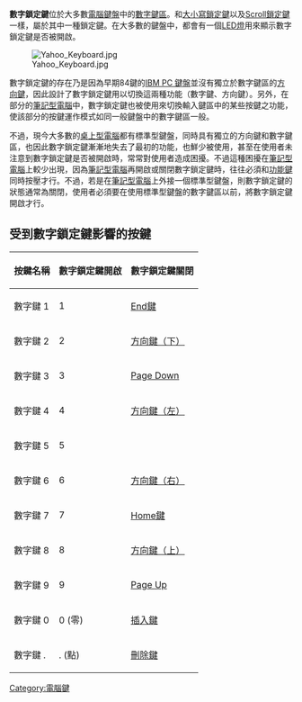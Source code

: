 '''數字鎖定鍵'''位於大多數[[電腦鍵盤|電腦鍵盤]]中的[[數字鍵區|數字鍵區]]。和[[大寫鎖定|大小寫鎖定鍵]]以及[[Scroll鎖定鍵|Scroll鎖定鍵]]一樣，屬於其中一種鎖定鍵。在大多數的鍵盤中，都會有一個[[LED|LED燈]]用來顯示數字鎖定鍵是否被開啟。

[[File:Yahoo_Keyboard.jpg|thumb]]

數字鎖定鍵的存在乃是因為早期84鍵的[[IBM_PC_鍵盤|IBM PC 鍵盤]]並沒有獨立於數字鍵區的[[方向鍵|方向鍵]]，因此設計了數字鎖定鍵用以切換這兩種功能（數字鍵、方向鍵）。另外，在部分的[[筆記型電腦|筆記型電腦]]中，數字鎖定鍵也被使用來切換輸入鍵區中的某些按鍵之功能，使該部分的按鍵運作模式如同一般鍵盤中的數字鍵區一般。

不過，現今大多數的[[桌上型電腦|桌上型電腦]]都有標準型鍵盤，同時具有獨立的方向鍵和數字鍵區，也因此數字鎖定鍵漸漸地失去了最初的功能，也鮮少被使用，甚至在使用者未注意到數字鎖定鍵是否被開啟時，常常對使用者造成困擾。不過這種困擾在[[筆記型電腦|筆記型電腦]]上較少出現，因為[[筆記型電腦|筆記型電腦]]再開啟或關閉數字鎖定鍵時，往往必須和[[功能鍵|功能鍵]]同時按壓才行。不過，若是在[[筆記型電腦|筆記型電腦]]上外接一個標準型鍵盤，則數字鎖定鍵的狀態通常為關閉，使用者必須要在使用標準型鍵盤的數字鍵區以前，將數字鎖定鍵開啟才行。

== 受到數字鎖定鍵影響的按鍵 ==
<div align="center">
{| class="wikitable" align="center"
! 按鍵名稱
! 數字鎖定鍵開啟
! 數字鎖定鍵關閉
|-
| 數字鍵 1
| 1
| [[End鍵|End鍵]]
|-
| 數字鍵 2
| 2
| [[方向鍵|方向鍵（下）]]
|-
| 數字鍵 3
| 3
| [[Page_Down|Page Down]]
|-
| 數字鍵 4
| 4
| [[方向鍵|方向鍵（左）]]
|-
| 數字鍵 5
| 5
| 
|-
| 數字鍵 6
| 6
| [[方向鍵|方向鍵（右）]]
|-
| 數字鍵 7
| 7
| [[Home鍵|Home鍵]]
|-
| 數字鍵 8
| 8
| [[方向鍵|方向鍵（上）]]
|-
| 數字鍵 9
| 9
| [[Page_Up|Page Up]]
|-
| 數字鍵 0
| 0 (零) 
| [[插入鍵|插入鍵]]
|-
| 數字鍵 .
| . (點)
| [[刪除鍵|刪除鍵]]
|}</div>

{{键盘}}
{{电脑键盘的键}}

[[Category:電腦鍵|Category:電腦鍵]]